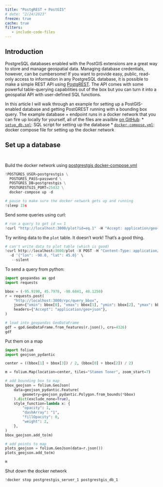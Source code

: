 ```yaml
---
title: "PostgREST + PostGIS"
# date: "2/24/2023"
freeze: true
cache: true
filters:
   - include-code-files
---
```


## Introduction
PostgreSQL databases enabled with the PostGIS extensions are a great way to
store and manage geospatial data.
Managing database credentials, however, can be cumbersome!
If you want to provide easy, public, read-only access to information in any
PostgreSQL database, it is possible to make a simple REST API using
[PostgREST](https://postgrest.org/en/stable/).
The API comes with some powerful table-querying capabilities out of the box but
you can turn it into a geospatial API with user-defined SQL functions.

In this article I will walk through an example for setting up a PostGIS-enabled
database and getting PostGREST running with a bounding box query.
The example database + endpoint runs in a docker network that you can fire up
locally for yourself, all of the files are availble
[on GitHub](https://github.com/hrodmn/hrodmn.dev/blob/main/posts/postgrestgis/):
* [`setup_db.sql`](setup_db.sql): SQL script for setting up the database
* [`docker-compose.yml`](docker-compose.yml): docker compose file for setting up
the docker network

## Set up a database

```.python
```

```.python
```

Build the docker network using
[postgrestgis docker-compose.yml](docker-compose.yml)

```python
!POSTGRES_USER=postgrestgis \
  POSTGRES_PASS=password \
  POSTGRES_DB=postgrestgis \
  POSTGRESTGIS_PORT=25432 \
  docker-compose up -d

# pause to make sure the docker network gets up and running
!sleep 15s
```

Send some queries using curl:
```python
# run a query to get id == 1
!curl "http://localhost:3000/plot?id=eq.1" -H "Accept: application/geo+json" --silent
```

Try writing data to the `plot` table. It doesn't work! That's a good thing.
```python
# can't write data to plot table (which is good)
!curl http://localhost:3000/plot -X POST -H "Content-Type: application/json" \
  -d '{"lon": -90.0, "lat": 45.0}' \
   --silent
```

To send a query from python:
```python
import geopandas as gpd
import requests

bbox = (-95.9190, 45.7978, -90.6841, 48.1250)
r = requests.post(
    "http://localhost:3000/rpc/query_bbox",
    json={"xmin": bbox[0], "xmax": bbox[1], "ymin": bbox[2], "ymax": bbox[3]},
    headers={"Accept": "application/geo+json"},
)

# load into geopandas GeoDataFrame
gdf = gpd.GeoDataFrame.from_features(r.json(), crs=4326)
gdf
```

Put them on a map
```python
import folium
import geojson_pydantic

center = ((bbox[1] + bbox[3]) / 2, (bbox[0] + bbox[2]) / 2)

m = folium.Map(location=center, tiles="Stamen Toner", zoom_start=7)

# add bounding box to map
bbox_geojson = folium.GeoJson(
    data=geojson_pydantic.Feature(
        geometry=geojson_pydantic.Polygon.from_bounds(*bbox)
    ).dict(exclude_none=True),
    style_function=lambda x: {
        "opacity": 1,
        "dashArray": "1",
        "fillOpacity": 0,
        "weight": 2,
    },
)
bbox_geojson.add_to(m)

# add points to map
plots_geojson = folium.GeoJson(data=r.json())
plots_geojson.add_to(m)

m

```

Shut down the docker network
```python
!docker stop postgrestgis_server_1 postgrestgis_db_1
```



































